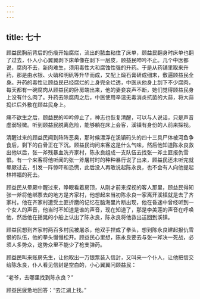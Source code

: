 ```yaml
---
---
---
```

title: 七十
---



顾益民胸前背后的伤痕开始腐烂，流出的脓血粘住了床单，顾益民翻身时床单也翻了过去，仆人小心翼翼剥下床单像在剥下一层皮，顾益民呻吟不止。几个中医都说，腐肉不去，新肉难生，须用毒性大和腐蚀性强的升药。于是从药铺里取来升药，那是由水银、火硝和明矾等升华而成，又配上煅石膏研成细末，敷遍顾益民全身。升药的毒性让顾益民已经腐烂的上身完全烂透，中医从他身上刮下不少腐肉，每天都有一碗腐肉从顾益民的卧房端出来，他的妻妾哀声不断，她们觉得顾益民身上没有什么肉了。升药去除腐肉之后，中医使用辛温无毒消炎抗菌的大蒜，将大蒜捣烂后外敷在顾益民身上。

痛不欲生之后，顾益民的呻吟停止了，神志也恢复清醒，可以与人说话，只是声音虚弱轻微。听到顾益民脱离危险，能够躺在床上会客，溪镇有身份的人前来探视。

清醒过来的顾益民闻到阵阵恶臭，那时候漂浮在溪镇码头的四十三具尸体被河鱼争食后，剩下的白骨正在下沉。顾益民询问来客这是什么气味，然后他知道陈永良救出他以后，张一斧残暴血洗齐家村，陈永良组成一支队伍去找张一斧土匪报仇雪恨。有一个来客将他听闻的张一斧屠村时的种种暴行说了出来，顾益民还未听完就晕厥过去，引发一阵惊吓和恐慌，此后没人再敢说起陈永良，也不会有人向他提起林祥福的死去。

顾益民从晕厥中醒过来，睁眼看着房顶，从刚才前来探视的客人那里，顾益民得知张一斧将他绑票去的地方是齐家村，他想起来当初陈永良一家离开溪镇就是去了齐家村。他在齐家村遭受土匪折磨的记忆在脑海里片断出现，他在昏迷中曾经听到一个女人的声音，他当时不知道是谁的声音，现在知道了，那是李美莲的声音在呼唤他，然后他在摇晃的小船上认出了陈永良，陈永良将他救出送回到溪镇。

顾益民想到齐家村两百多村民被屠杀，他双手捏成了拳头，想到陈永良建起报仇雪恨的队伍，他的拳头慢慢松开。顾益民心里想，陈永良要去与张一斧决一死战，必须人多势众，这势众里不能少了枪支弹药。

顾益民叫来账房先生，让他取出一万银票装入信封，又叫来一个仆人，让他把信交给陈永良，仆人看见信封是空白的，小心翼翼问顾益民：

“老爷，去哪里找到陈永良？”

顾益民疲惫地回答：“去江湖上找。”